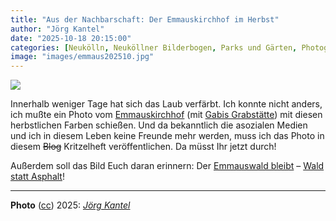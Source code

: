 ```yaml
---
title: "Aus der Nachbarschaft: Der Emmauskirchhof im Herbst"
author: "Jörg Kantel"
date: "2025-10-18 20:15:00"
categories: [Neukölln, Neuköllner Bilderbogen, Parks und Gärten, Photographie]
image: "images/emmaus202510.jpg"
---
```


[![](images/emmaus202510-b.jpg)](https://www.flickr.com/photos/schockwellenreiter/54856765809/)

Innerhalb weniger Tage hat sich das Laub verfärbt. Ich konnte nicht anders, ich mußte ein Photo vom [Emmauskirchhof](https://evfbs.de/start/friedhoefe/region-sued/einzeldarstellung/emmaus/kurzportraet) (mit [Gabis Grabstätte](https://kantel.github.io/posts/2024051702_gabis_letzter_weg/)) mit diesen herbstlichen Farben schießen. Und da bekanntlich die asozialen Medien und ich in diesem Leben keine Freunde mehr werden, muss ich das Photo in diesem ~~Blog~~ Kritzelheft veröffentlichen. Da müsst Ihr jetzt durch!

Außerdem soll das Bild Euch daran erinnern: Der [Emmauswald bleibt](https://emmauswald-bleibt.de/) – [Wald statt Asphalt](https://wald-statt-asphalt.net/emmauswald-bleibt/)!

---

**Photo** ([cc](https://creativecommons.org/licenses/by-sa/4.0/deed.de)) 2025: *[Jörg Kantel](http://cognitiones.kantel-chaos-team.de/cv.html)*